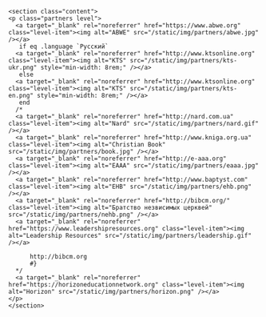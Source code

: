     <section class="content">
    <p class="partners level">
      <a target="_blank" rel="noreferrer" href="https://www.abwe.org" class="level-item"><img alt="ABWE" src="/static/img/partners/abwe.jpg" /></a>
       if eq .language `Русский`
      <a target="_blank" rel="noreferrer" href="http://www.ktsonline.org" class="level-item"><img alt="KTS" src="/static/img/partners/kts-ukr.png" style="min-width: 8rem;" /></a>
       else
      <a target="_blank" rel="noreferrer" href="http://www.ktsonline.org" class="level-item"><img alt="KTS" src="/static/img/partners/kts-en.png" style="min-width: 8rem;" /></a>
       end
      /*
      <a target="_blank" rel="noreferrer" href="http://nard.com.ua" class="level-item"><img alt="Nard" src="/static/img/partners/nard.gif" /></a>
      <a target="_blank" rel="noreferrer" href="http://www.kniga.org.ua" class="level-item"><img alt="Christian Book" src="/static/img/partners/book.jpg" /></a>
      <a target="_blank" rel="noreferrer" href="http://e-aaa.org" class="level-item"><img alt="EAAA" src="/static/img/partners/eaaa.jpg" /></a>
      <a target="_blank" rel="noreferrer" href="http://www.baptyst.com" class="level-item"><img alt="EHB" src="/static/img/partners/ehb.png" /></a>
      <a target="_blank" rel="noreferrer" href="http://bibcm.org/" class="level-item"><img alt="Братство незвисимых церквей" src="/static/img/partners/nehb.png" /></a>
      <a target="_blank" rel="noreferrer" href="https://www.leadershipresources.org" class="level-item"><img alt="Leadership Resources" src="/static/img/partners/leadership.gif" /></a>

          http://bibcm.org
          #}
      */
      <a target="_blank" rel="noreferrer" href="https://horizoneducationnetwork.org" class="level-item"><img alt="Horizon" src="/static/img/partners/horizon.png" /></a>
    </p>
    </section>
